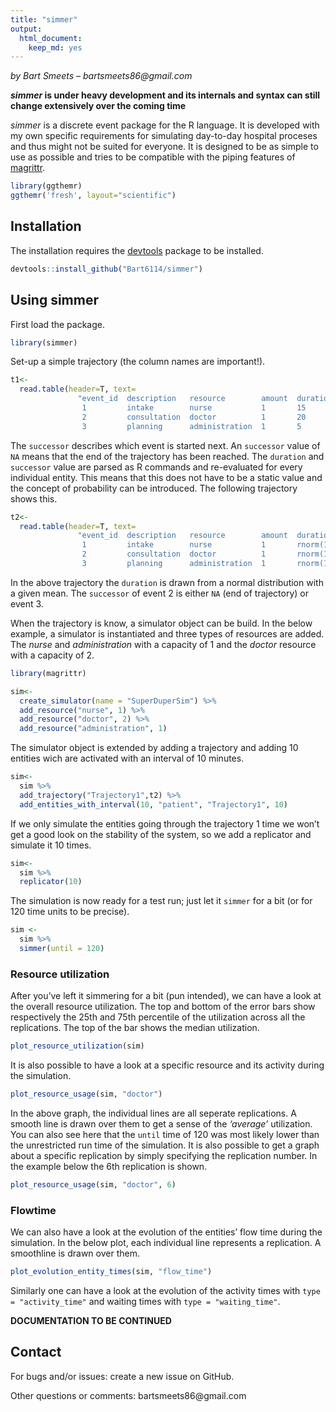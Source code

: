 ```yaml
---
title: "simmer"
output:
  html_document:
    keep_md: yes
---
```

*by Bart Smeets -- bartsmeets86@gmail.com*

__*simmer* is under heavy development and its internals and syntax can still change extensively over the coming time__

*simmer* is a discrete event package for the R language. It is developed with my own specific requirements for simulating day-to-day hospital proceses and thus might not be suited for everyone. It is designed to be as simple to use as possible and tries to be compatible with the piping features of [magrittr](https://github.com/smbache/magrittr). 

```r
library(ggthemr)
ggthemr('fresh', layout="scientific")
```


## Installation

The installation requires the [devtools](https://github.com/hadley/devtools) package to be installed.

```r
devtools::install_github("Bart6114/simmer")
```

## Using simmer

First load the package.

```r
library(simmer)
```

Set-up a simple trajectory (the column names are important!).

```r

t1<-
  read.table(header=T, text=
               "event_id  description   resource        amount  duration      successor
                1         intake        nurse           1       15            2
                2         consultation  doctor          1       20            3
                3         planning      administration  1       5             NA"  )
```

The ```successor``` describes which event is started next. An ```successor``` value of ```NA``` means that the end of the trajectory has been reached. The ```duration``` and ```successor``` value are parsed as R commands and re-evaluated for every individual entity. This means that this does not have to be a static value and the concept of probability can be introduced. The following trajectory shows this.

```r

t2<-
  read.table(header=T, text=
               "event_id  description   resource        amount  duration      successor
                1         intake        nurse           1       rnorm(1,15)   2
                2         consultation  doctor          1       rnorm(1,20)   sample(c(NA,3),1)
                3         planning      administration  1       rnorm(1,5)    NA"  )
```

In the above trajectory the ```duration``` is drawn from a normal distribution with a given mean. The ```successor``` of event 2 is either ```NA``` (end of trajectory) or event 3.

When the trajectory is know, a simulator object can be build. In the below example, a simulator is instantiated and three types of resources are added. The *nurse* and *administration* with a capacity of 1 and the *doctor* resource with a capacity of 2.

```r
library(magrittr)

sim<-
  create_simulator(name = "SuperDuperSim") %>%
  add_resource("nurse", 1) %>%
  add_resource("doctor", 2) %>%
  add_resource("administration", 1)

```

The simulator object is extended by adding a trajectory and adding 10 entities wich are activated with an interval of 10 minutes.

```r

sim<-
  sim %>%
  add_trajectory("Trajectory1",t2) %>%
  add_entities_with_interval(10, "patient", "Trajectory1", 10)

```

If we only simulate the entities going through the trajectory 1 time we won't get a good look on the stability of the system, so we add a replicator and simulate it 10 times.

```r

sim<-
  sim %>%
  replicator(10)
```

The simulation is now ready for a test run; just let it ```simmer``` for a bit (or for 120 time units to be precise).

```r
sim <-
  sim %>%
  simmer(until = 120)
```

### Resource utilization

After you've left it simmering for a bit (pun intended), we can have a look at the overall resource utilization. The top and bottom of the error bars show respectively the 25th and 75th percentile of the utilization across all the replications. The top of the bar shows the median utilization.

```r
plot_resource_utilization(sim)
```

It is also possible to have a look at a specific resource and its activity during the simulation.

```r
plot_resource_usage(sim, "doctor")
```

In the above graph, the individual lines are all seperate replications. A smooth line is drawn over them to get a sense of the *'average'* utilization. You can also see here that the ```until``` time of 120 was most likely lower than the unrestricted run time of the simulation. It is also possible to get a graph about a specific replication by simply specifying the replication number. In the example below the 6th replication is shown.

```r
plot_resource_usage(sim, "doctor", 6)
```

### Flowtime

We can also have a look at the evolution of the entities' flow time during the simulation. In the below plot, each individual line represents a replication. A smoothline is drawn over them.

```r
plot_evolution_entity_times(sim, "flow_time")
```

Similarly one can have a look at the evolution of the activity times with ```type = "activity_time"``` and waiting times with ```type = "waiting_time"```.

**DOCUMENTATION TO BE CONTINUED**

## Contact

For bugs and/or issues: create a new issue on GitHub.

Other questions or comments: bartsmeets86@gmail.com
